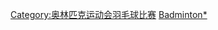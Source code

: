 {{Navbox
|name = 奥林匹克运动会羽毛球比赛
|title = [[夏季奧林匹克運動會羽毛球比賽|奥林匹克运动会羽毛球比赛]]
|listclass = hlist
|titlestyle = background:#BFD7FF;
|imageleft = [[Image:Badminton pictogram.svg|50px]]
| imageleftstyle = width:60px; <!-- minimize width used by left image cell -->
| imagestyle = width:60px; <!-- same as imageleftstyle to center the list -->
| image = [[File:No image.svg|40px|link=]]
|list1 =
* <span style="color:#aaa">1896</span>
* <span style="color:#aaa">1900</span>
* <span style="color:#aaa">1904</span>
* <span style="color:#aaa">1908</span>
* <span style="color:#aaa">1912</span>
* <span style="color:#aaa">1920</span>
* <span style="color:#aaa">1924</span>
* <span style="color:#aaa">1928</span>
* <span style="color:#aaa">1932</span>
* <span style="color:#aaa">1936</span>
* <span style="color:#aaa">1948</span>
* <span style="color:#aaa">1952</span>
* <span style="color:#aaa">1956</span>
* <span style="color:#aaa">1960</span>
* <span style="color:#aaa">1964</span>
* <span style="color:#aaa">1968</span>
* ''[[1972年夏季奧林匹克運動會羽毛球比賽|1972]]''*
* <span style="color:#aaa">1976</span>
* <span style="color:#aaa">1980</span>
* <span style="color:#aaa">1984</span>
* ''[[1988年夏季奧林匹克運動會羽毛球比賽|1988]]''<sup>†</sup>
* [[1992年夏季奥林匹克运动会羽毛球比赛|1992]]
* [[1996年夏季奥林匹克运动会羽毛球比赛|1996]]
* [[2000年夏季奥林匹克运动会羽毛球比赛|2000]]
* [[2004年夏季奥林匹克运动会羽毛球比赛|2004]]
* [[2008年夏季奧林匹克運動會羽毛球比賽|2008]]
* [[2012年夏季奧林匹克運動會羽球比賽|2012]]
* [[2016年夏季奧林匹克運動會羽毛球比賽|2016]]
* [[2020年夏季奧林匹克運動會羽毛球比賽|2020]]
|list2=
* <nowiki>*</nowiki> 示範賽
* <sup>†</sup> 表演賽
|belowclass = hlist
|below = 
* [[奥林匹克运动会羽毛球奖牌得主列表|獎牌得主列表]]
* [[奧運羽球場館列表|場館列表]]
|belowstyle = background:#BFD7FF;
}}<noinclude>
[[Category:奥林匹克运动会羽毛球比赛]]
[[Category:夏季奧林匹克運動會比賽項目模板|Badminton*]]
[[Category:夏季奧林匹克運動會羽球比賽導航模板|{{PAGENAME}}]]
</noinclude>